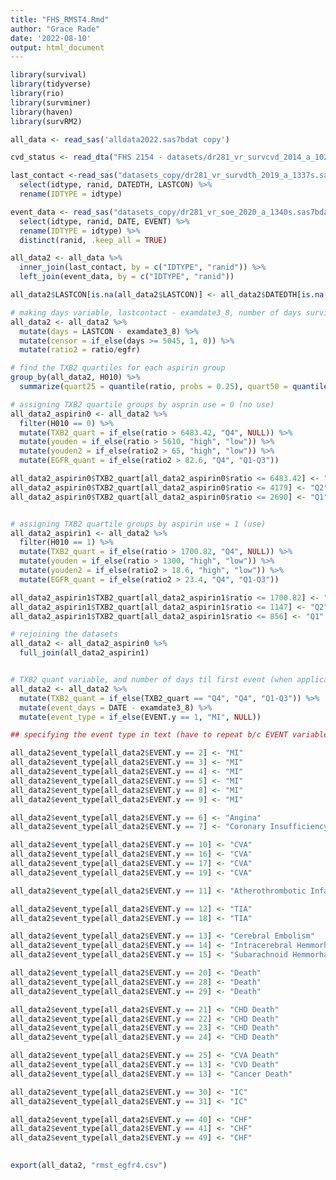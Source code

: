 ```yaml
---
title: "FHS_RMST4.Rmd"
author: "Grace Rade"
date: '2022-08-10'
output: html_document
---
```


```r
library(survival)
library(tidyverse)
library(rio)
library(survminer)
library(haven)
library(survRM2)

all_data <- read_sas('alldata2022.sas7bdat copy')

cvd_status <- read_dta("FHS 2154 - datasets/dr281_vr_survcvd_2014_a_1023s.dta") %>% select(IDTYPE, ranid, cvd, chd, chf)

last_contact <-read_sas("datasets_copy/dr281_vr_survdth_2019_a_1337s.sas7bdat") %>% 
  select(idtype, ranid, DATEDTH, LASTCON) %>% 
  rename(IDTYPE = idtype)

event_data <- read_sas("datasets_copy/dr281_vr_soe_2020_a_1340s.sas7bdat") %>% 
  select(idtype, ranid, DATE, EVENT) %>% 
  rename(IDTYPE = idtype) %>% 
  distinct(ranid, .keep_all = TRUE)

all_data2 <- all_data %>% 
  inner_join(last_contact, by = c("IDTYPE", "ranid")) %>% 
  left_join(event_data, by = c("IDTYPE", "ranid"))

all_data2$LASTCON[is.na(all_data2$LASTCON)] <- all_data2$DATEDTH[is.na(all_data2$LASTCON)] ## replacing values of last contact with date of death when applicable

# making days variable, lastcontact - examdate3_8, number of days survived
all_data2 <- all_data2 %>% 
  mutate(days = LASTCON - examdate3_8) %>% 
  mutate(censor = if_else(days >= 5045, 1, 0)) %>% 
  mutate(ratio2 = ratio/egfr)

# find the TXB2 quartiles for each aspirin group
group_by(all_data2, H010) %>% 
  summarize(quart25 = quantile(ratio, probs = 0.25), quart50 = quantile(ratio, probs = 0.5), quart75 = quantile(ratio, probs = 0.75)) 

# assigning TXB2 quartile groups by asprin use = 0 (no use)
all_data2_aspirin0 <- all_data2 %>% 
  filter(H010 == 0) %>% 
  mutate(TXB2_quart = if_else(ratio > 6483.42, "Q4", NULL)) %>% 
  mutate(youden = if_else(ratio > 5610, "high", "low")) %>% 
  mutate(youden2 = if_else(ratio2 > 65, "high", "low")) %>% 
  mutate(EGFR_quant = if_else(ratio2 > 82.6, "Q4", "Q1-Q3"))

all_data2_aspirin0$TXB2_quart[all_data2_aspirin0$ratio <= 6483.42] <- "Q3"
all_data2_aspirin0$TXB2_quart[all_data2_aspirin0$ratio <= 4179] <- "Q2"
all_data2_aspirin0$TXB2_quart[all_data2_aspirin0$ratio <= 2690] <- "Q1"


# assigning TXB2 quartile groups by aspirin use = 1 (use)
all_data2_aspirin1 <- all_data2 %>% 
  filter(H010 == 1) %>% 
  mutate(TXB2_quart = if_else(ratio > 1700.82, "Q4", NULL)) %>% 
  mutate(youden = if_else(ratio > 1300, "high", "low")) %>% 
  mutate(youden2 = if_else(ratio2 > 18.6, "high", "low")) %>% 
  mutate(EGFR_quant = if_else(ratio2 > 23.4, "Q4", "Q1-Q3"))

all_data2_aspirin1$TXB2_quart[all_data2_aspirin1$ratio <= 1700.82] <- "Q3"
all_data2_aspirin1$TXB2_quart[all_data2_aspirin1$ratio <= 1147] <- "Q2"
all_data2_aspirin1$TXB2_quart[all_data2_aspirin1$ratio <= 856] <- "Q1"

# rejoining the datasets
all_data2 <- all_data2_aspirin0 %>% 
  full_join(all_data2_aspirin1)


# TXB2 quant variable, and number of days til first event (when applicable)
all_data2 <- all_data2 %>% 
  mutate(TXB2_quant = if_else(TXB2_quart == "Q4", "Q4", "Q1-Q3")) %>% 
  mutate(event_days = DATE - examdate3_8) %>% 
  mutate(event_type = if_else(EVENT.y == 1, "MI", NULL))

## specifying the event type in text (have to repeat b/c EVENT variable twice in the dataset)

all_data2$event_type[all_data2$EVENT.y == 2] <- "MI"
all_data2$event_type[all_data2$EVENT.y == 3] <- "MI"
all_data2$event_type[all_data2$EVENT.y == 4] <- "MI"
all_data2$event_type[all_data2$EVENT.y == 5] <- "MI"
all_data2$event_type[all_data2$EVENT.y == 8] <- "MI"
all_data2$event_type[all_data2$EVENT.y == 9] <- "MI"

all_data2$event_type[all_data2$EVENT.y == 6] <- "Angina"
all_data2$event_type[all_data2$EVENT.y == 7] <- "Coronary Insufficiency"

all_data2$event_type[all_data2$EVENT.y == 10] <- "CVA"
all_data2$event_type[all_data2$EVENT.y == 16] <- "CVA"
all_data2$event_type[all_data2$EVENT.y == 17] <- "CVA"
all_data2$event_type[all_data2$EVENT.y == 19] <- "CVA"

all_data2$event_type[all_data2$EVENT.y == 11] <- "Atherothrombotic Infarction of Brain"

all_data2$event_type[all_data2$EVENT.y == 12] <- "TIA"
all_data2$event_type[all_data2$EVENT.y == 18] <- "TIA"

all_data2$event_type[all_data2$EVENT.y == 13] <- "Cerebral Embolism"
all_data2$event_type[all_data2$EVENT.y == 14] <- "Intracerebral Hemmorhage"
all_data2$event_type[all_data2$EVENT.y == 15] <- "Subarachnoid Hemmorhage"

all_data2$event_type[all_data2$EVENT.y == 20] <- "Death"
all_data2$event_type[all_data2$EVENT.y == 28] <- "Death"
all_data2$event_type[all_data2$EVENT.y == 29] <- "Death"

all_data2$event_type[all_data2$EVENT.y == 21] <- "CHD Death"
all_data2$event_type[all_data2$EVENT.y == 22] <- "CHD Death"
all_data2$event_type[all_data2$EVENT.y == 23] <- "CHD Death"
all_data2$event_type[all_data2$EVENT.y == 24] <- "CHD Death"

all_data2$event_type[all_data2$EVENT.y == 25] <- "CVA Death"
all_data2$event_type[all_data2$EVENT.y == 13] <- "CVD Death"
all_data2$event_type[all_data2$EVENT.y == 13] <- "Cancer Death"

all_data2$event_type[all_data2$EVENT.y == 30] <- "IC"
all_data2$event_type[all_data2$EVENT.y == 31] <- "IC"

all_data2$event_type[all_data2$EVENT.y == 40] <- "CHF"
all_data2$event_type[all_data2$EVENT.y == 41] <- "CHF"
all_data2$event_type[all_data2$EVENT.y == 49] <- "CHF"

  
export(all_data2, "rmst_egfr4.csv")
```
